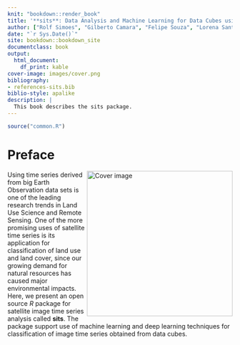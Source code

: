 ```yaml
--- 
knit: "bookdown::render_book"
title: '**sits**: Data Analysis and Machine Learning for Data Cubes using Satellite Image Time Series'
author: ["Rolf Simoes", "Gilberto Camara", "Felipe Souza", "Lorena Santos", "Pedro R. Andrade", "Alexandre Carvalho", "Karine Ferreira", "Gilberto Queiroz"]
date: "`r Sys.Date()`"
site: bookdown::bookdown_site
documentclass: book
output:
  html_document:
    df_print: kable
cover-image: images/cover.png
bibliography:
- references-sits.bib
biblio-style: apalike
description: | 
  This book describes the sits package.
---
```


```r
source("common.R")
```

# Preface {-}

<a href="https://github.com/e-sensing/sitsbook"><img class="cover" src="images/cover.png" width="326" align="right" alt="Cover image" /></a>

Using time series derived from big Earth Observation data sets is one of the leading research trends in Land Use Science and Remote Sensing. One of the more promising uses of satellite time series is its application for classification of land use and land cover, since our growing demand for natural resources has caused major environmental impacts. Here, we present an open source *R* package for satellite image time series analysis called **sits**. The package support use of machine learning and deep learning techniques for classification of image time series obtained from data cubes.
